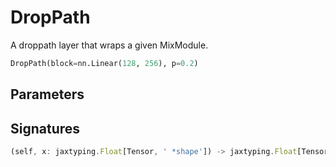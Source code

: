 
# DropPath

A droppath layer that wraps a given MixModule.

```python copy
DropPath(block=nn.Linear(128, 256), p=0.2)
```

## Parameters


## Signatures
```ts
(self, x: jaxtyping.Float[Tensor, ' *shape']) -> jaxtyping.Float[Tensor, ' *shape']
